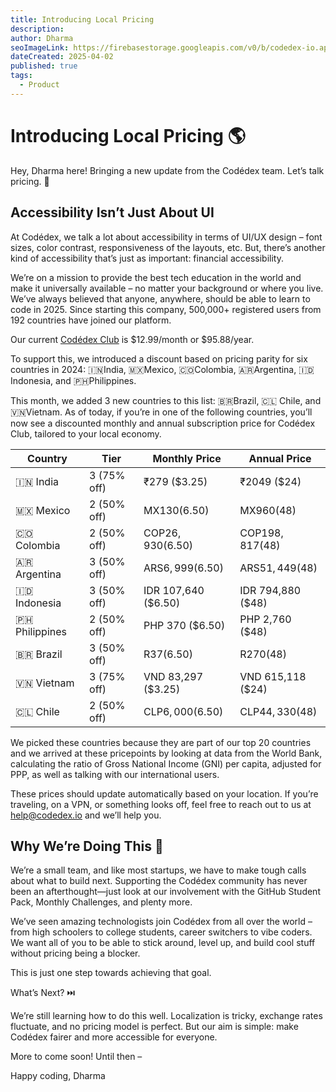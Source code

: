 ```yaml
---
title: Introducing Local Pricing
description:
author: Dharma
seoImageLink: https://firebasestorage.googleapis.com/v0/b/codedex-io.appspot.com/o/blogs%2Fintroducing-local-pricing%2Fbanner.png?alt=media&token=cbe20797-8726-42ba-b05c-e35afa0f5272
dateCreated: 2025-04-02
published: true
tags:
  - Product
---
```


# Introducing Local Pricing 🌎

Hey, Dharma here! Bringing a new update from the Codédex team. Let’s talk pricing. 💸

## Accessibility Isn’t Just About UI

At Codédex, we talk a lot about accessibility in terms of UI/UX design – font sizes, color contrast, responsiveness of the layouts, etc. But, there’s another kind of accessibility that’s just as important: financial accessibility.

We’re on a mission to provide the best tech education in the world and make it universally available – no matter your background or where you live. We’ve always believed that anyone, anywhere, should be able to learn to code in 2025. Since starting this company, 500,000+ registered users from 192 countries have joined our platform.

Our current [Codédex Club](https://www.codedex.io/pricing) is $12.99/month or $95.88/year.

To support this, we introduced a discount based on pricing parity for six countries in 2024: 🇮🇳India, 🇲🇽Mexico, 🇨🇴Colombia, 🇦🇷Argentina, 🇮🇩Indonesia, and 🇵🇭Philippines.

This month, we added 3 new countries to this list: 🇧🇷Brazil, 🇨🇱 Chile, and 🇻🇳Vietnam. As of today, if you’re in one of the following countries, you’ll now see a discounted monthly and annual subscription price for Codédex Club, tailored to your local economy.

| Country          | Tier        | Monthly Price       | Annual Price      |
| ---------------- | ----------- | ------------------- | ----------------- |
| 🇮🇳 India       | 3 (75% off) | ₹279 ($3.25)        | ₹2049 ($24)       |
| 🇲🇽 Mexico      | 2 (50% off) | MX$130 ($6.50)      | MX$960 ($48)      |
| 🇨🇴 Colombia    | 2 (50% off) | COP$26,930 ($6.50)  | COP$198,817 ($48) |
| 🇦🇷 Argentina   | 3 (50% off) | ARS$6,999 ($6.50)   | ARS$51,449 ($48)  |
| 🇮🇩 Indonesia   | 3 (50% off) | IDR 107,640 ($6.50) | IDR 794,880 ($48) |
| 🇵🇭 Philippines | 2 (50% off) | PHP 370 ($6.50)     | PHP 2,760 ($48)   |
| 🇧🇷 Brazil      | 3 (50% off) | R$37 ($6.50)        | R$270 ($48)       |
| 🇻🇳 Vietnam     | 3 (75% off) | VND 83,297 ($3.25)  | VND 615,118 ($24) |
| 🇨🇱 Chile       | 2 (50% off) | CLP$6,000 ($6.50)   | CLP$44,330 ($48)  |

We picked these countries because they are part of our top 20 countries and we arrived at these pricepoints by looking at data from the World Bank, calculating the ratio of Gross National Income (GNI) per capita, adjusted for PPP, as well as talking with our international users.

These prices should update automatically based on your location. If you’re traveling, on a VPN, or something looks off, feel free to reach out to us at help@codedex.io and we’ll help you.

## Why We’re Doing This 💛

We’re a small team, and like most startups, we have to make tough calls about what to build next. Supporting the Codédex community has never been an afterthought—just look at our involvement with the GitHub Student Pack, Monthly Challenges, and plenty more.

We’ve seen amazing technologists join Codédex from all over the world – from high schoolers to college students, career switchers to vibe coders. We want all of you to be able to stick around, level up, and build cool stuff without pricing being a blocker.

This is just one step towards achieving that goal.

What’s Next? ⏭️

We’re still learning how to do this well. Localization is tricky, exchange rates fluctuate, and no pricing model is perfect. But our aim is simple: make Codédex fairer and more accessible for everyone.

More to come soon! Until then –

Happy coding,
Dharma
